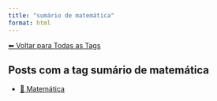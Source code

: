 ```yaml
---
title: "sumário de matemática"
format: html
---
```


[⬅ Voltar para Todas as Tags](../tags.qmd)

## Posts com a tag **sumário de matemática**

- [🧮 Matemática](/posts/matematica/index.html)
